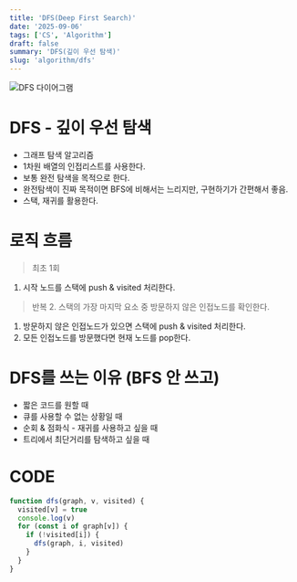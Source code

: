```yaml
---
title: 'DFS(Deep First Search)'
date: '2025-09-06'
tags: ['CS', 'Algorithm']
draft: false
summary: 'DFS(깊이 우선 탐색)'
slug: 'algorithm/dfs'
---
```



<Image src="/static/images/DFS.jpg" alt="DFS 다이어그램" width={800} height={600} priority />

# DFS - 깊이 우선 탐색

- 그래프 탐색 알고리즘
- 1차원 배열의 인접리스트를 사용한다.
- 보통 완전 탐색을 목적으로 한다.
- 완전탐색이 진짜 목적이면 BFS에 비해서는 느리지만, 구현하기가 간편해서 좋음.
- 스택, 재귀를 활용한다.

# 로직 흐름

> 최초 1회

1. 시작 노드를 스택에 push & visited 처리한다.

> 반복 2. 스택의 가장 마지막 요소 중 방문하지 않은 인접노드를 확인한다.

1. 방문하지 않은 인접노드가 있으면 스택에 push & visited 처리한다.
2. 모든 인접노드를 방문했다면 현재 노드를 pop한다.

# DFS를 쓰는 이유 (BFS 안 쓰고)

- 짧은 코드를 원할 때
- 큐를 사용할 수 없는 상황일 때
- 순회 & 점화식 - 재귀를 사용하고 싶을 때
- 트리에서 최단거리를 탐색하고 싶을 때

# CODE

```js
function dfs(graph, v, visited) {
  visited[v] = true
  console.log(v)
  for (const i of graph[v]) {
    if (!visited[i]) {
      dfs(graph, i, visited)
    }
  }
}
```

